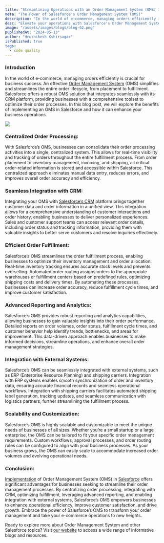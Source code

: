 ```yaml
---
title: "Streamlining Operations with an Order Management System (OMS) in Salesforce"
meta: "The Power of Salesforce's Order Management System (OMS)"
description: "In the world of e-commerce, managing orders efficiently is crucial for business success. An effective Order Management System (OMS) simplifies and streamlines the entire order lifecycle, from placement to fulfillment. Salesforce offers a robust OMS solution that integrates seamlessly with its CRM platform, providing businesses with a comprehensive toolset to optimize their order processes."
desc: "Elevate your operations with Salesforce's Order Management System (OMS). Discover how to streamline processes and maximize efficiency."
image: "/assets/images/blogs/blog-62.png"
publishedAt: "2024-05-13"
author: "Hrushikesh Kshirsagar"
isPublished: true
tags:
  - code quality
---
```


### Introduction

In the world of e-commerce, managing orders efficiently is crucial for business success. An effective [Order Management System](http://www.cloudprism.in) (OMS) simplifies and streamlines the entire order lifecycle, from placement to fulfillment. Salesforce offers a robust OMS solution that integrates seamlessly with its CRM platform, providing businesses with a comprehensive toolset to optimize their order processes. In this blog post, we will explore the benefits of implementing an OMS in Salesforce and how it can enhance your business operations.

<Image src="/assets/images/blogs/blog-63.png" />

### Centralized Order Processing:

With Salesforce’s OMS, businesses can consolidate their order processing activities into a single, centralized system. This allows for real-time visibility and tracking of orders throughout the entire fulfillment process. From order placement to inventory management, invoicing, and shipping, all critical order-related information is stored and accessible within Salesforce. This centralized approach eliminates manual data entry, reduces errors, and improves overall order accuracy and efficiency.

### Seamless Integration with CRM:

Integrating your OMS with [Salesforce’s CRM](https://www.salesforce.com/in/) platform brings together customer data and order information in a unified view. This integration allows for a comprehensive understanding of customer interactions and order history, enabling businesses to deliver personalized experiences. Sales and customer support teams can access relevant order details, including order status and tracking information, providing them with valuable insights to better serve customers and resolve inquiries effectively.

### Efficient Order Fulfillment:

Salesforce’s OMS streamlines the order fulfillment process, enabling businesses to optimize their inventory management and order allocation. Real-time inventory tracking ensures accurate stock levels and prevents overselling. Automated order routing assigns orders to the appropriate warehouses or fulfillment centers based on predefined rules, optimizing shipping costs and delivery times. By automating these processes, businesses can increase order accuracy, reduce fulfillment cycle times, and improve customer satisfaction.

### Advanced Reporting and Analytics:

Salesforce’s OMS provides robust reporting and analytics capabilities, allowing businesses to gain valuable insights into their order performance. Detailed reports on order volumes, order status, fulfillment cycle times, and customer behavior help identify trends, bottlenecks, and areas for improvement. This data-driven approach enables businesses to make informed decisions, streamline operations, and enhance overall order management strategies.

### Integration with External Systems:

Salesforce’s OMS can be seamlessly integrated with external systems, such as ERP (Enterprise Resource Planning) and shipping carriers. Integration with ERP systems enables smooth synchronization of order and inventory data, ensuring accurate financial records and seamless operational workflows. Integration with shipping carriers facilitates automated shipping label generation, tracking updates, and seamless communication with logistics partners, further streamlining the fulfillment process.

### Scalability and Customization:

Salesforce’s OMS is highly scalable and customizable to meet the unique needs of businesses of all sizes. Whether you’re a small startup or a large enterprise, the OMS can be tailored to fit your specific order management requirements. Custom workflows, approval processes, and order routing rules can be configured to align with your business processes. As your business grows, the OMS can easily scale to accommodate increased order volumes and evolving operational needs.

### Conclusion:

[Implementation](http://www.cloudprism.in) of Order Management System (OMS) in [Salesforce](https://www.salesforce.com/in/) offers significant advantages for businesses seeking to streamline their order management processes. By centralizing order processing, integrating with CRM, optimizing fulfillment, leveraging advanced reporting, and enabling integration with external systems, Salesforce’s OMS empowers businesses to enhance operational efficiency, improve customer satisfaction, and drive growth. Embrace the power of Salesforce’s OMS to transform your order management and take your e-commerce operations to new heights.

Ready to explore more about Order Management System and other Salesforce topics? Visit [our website](https://blog.cloudprism.in/) to access a wide range of informative blogs and resources.
